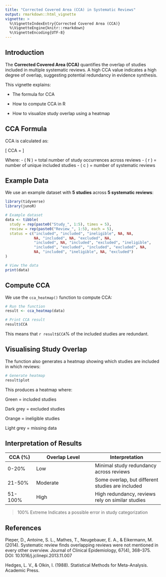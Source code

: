 ```yaml
---
title: "Corrected Covered Area (CCA) in Systematic Reviews"
output: rmarkdown::html_vignette
vignette: >
  %\VignetteIndexEntry{Corrected Covered Area (CCA)}
  %\VignetteEngine{knitr::rmarkdown}
  %\VignetteEncoding{UTF-8}
---
```


## Introduction

The **Corrected Covered Area (CCA)** quantifies the overlap of studies included in multiple systematic reviews. A high CCA value indicates a high degree of overlap, suggesting potential redundancy in evidence synthesis.

This vignette explains:

- The formula for CCA

- How to compute CCA in R

- How to visualize study overlap using a heatmap

## CCA Formula

CCA is calculated as:

\[
CCA = \frac{N - r}{r (c - 1)} \times 100
\]

Where:
- \( N \) = total number of study occurrences across reviews
- \( r \) = number of unique included studies
- \( c \) = number of systematic reviews



## Example Data

We use an example dataset with **5 studies** across **5 systematic reviews**:

```r
library(tidyverse)
library(junoR)  

# Example dataset
data <- tibble(
  study = rep(paste0("Study_", 1:5), times = 5),
  review = rep(paste0("Review_", 1:5), each = 5),
  status = c("included", "included", "ineligible", NA, NA, 
             NA, "included", NA, "excluded", NA, 
             "included", NA, "included", "excluded", "ineligible", 
             "included", "excluded", "included", "excluded", NA, 
             NA, "included", "ineligible", NA, "excluded")
)

# View the data
print(data)
```

## Compute CCA

We use the `cca_heatmap()` function to compute CCA:

```r
# Run the function
result <- cca_heatmap(data)

# Print CCA result
result$CCA

```

This means that `r result$CCA`% of the included studies are redundant.

## Visualising Study Overlap

The function also generates a heatmap showing which studies are included in which reviews:

```r
# Generate heatmap
result$plot
```


This produces a heatmap where:

Green = included studies

Dark grey = excluded studies

Orange = ineligible studies

Light grey = missing data

## Interpretation of Results

|CCA (%)|	Overlap Level|	Interpretation|
|-------|--------------|----------------|
|0-20%|	Low|	Minimal study redundancy across reviews|
|21-50%|	Moderate|	Some overlap, but different studies are included|
|51-100%|	High|	High redundancy, reviews rely on similar studies|

>100%	Extreme	Indicates a possible error in study categorization


## References

Pieper, D., Antoine, S. L., Mathes, T., Neugebauer, E. A., & Eikermann, M. (2014).
Systematic review finds overlapping reviews were not mentioned in every other overview.
Journal of Clinical Epidemiology, 67(4), 368–375. DOI: 10.1016/j.jclinepi.2013.11.007

Hedges, L. V., & Olkin, I. (1988). Statistical Methods for Meta-Analysis. Academic Press.
